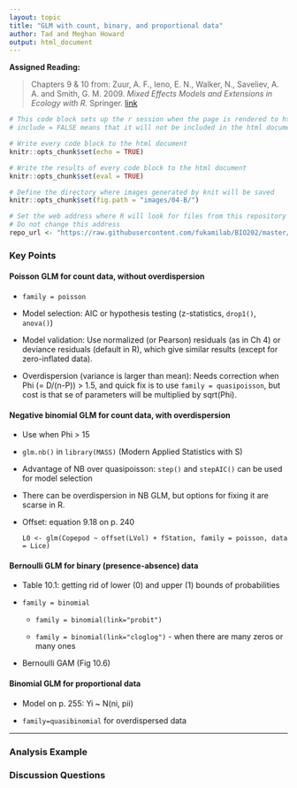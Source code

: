 ```yaml
---
layout: topic
title: "GLM with count, binary, and proportional data"
author: Tad and Meghan Howard
output: html_document
---
```


**Assigned Reading:**

> Chapters 9 & 10 from: Zuur, A. F., Ieno, E. N., Walker, N., Saveliev, A. A. and Smith, G. M. 2009. *Mixed Effects Models and Extensions in Ecology with R.* Springer. [link](https://link-springer-com.stanford.idm.oclc.org/book/10.1007%2F978-0-387-87458-6)


```r
# This code block sets up the r session when the page is rendered to html
# include = FALSE means that it will not be included in the html document

# Write every code block to the html document 
knitr::opts_chunk$set(echo = TRUE)

# Write the results of every code block to the html document 
knitr::opts_chunk$set(eval = TRUE)

# Define the directory where images generated by knit will be saved
knitr::opts_chunk$set(fig.path = "images/04-B/")

# Set the web address where R will look for files from this repository
# Do not change this address
repo_url <- "https://raw.githubusercontent.com/fukamilab/BIO202/master/"
```

### Key Points

#### Poisson GLM for count data, without overdispersion

* `family = poisson`

* Model selection: AIC or hypothesis testing (z-statistics, `drop1()`, `anova()`)

* Model validation: Use normalized (or Pearson) residuals (as in Ch 4) or deviance residuals (default in R), which give similar results (except for zero-inflated data).

* Overdispersion (variance is larger than mean): Needs correction when Phi (= D/(n-P)) > 1.5, and quick fix is to use `family = quasipoisson`, but cost is that se of parameters will be multiplied by sqrt(Phi).

#### Negative binomial GLM for count data, with overdispersion

+ Use when Phi > 15

+ `glm.nb()` in `library(MASS)` (Modern Applied Statistics with S)

+ Advantage of NB over quasipoisson: `step()` and `stepAIC()` can be used for model selection

+ There can be overdispersion in NB GLM, but options for fixing it are scarse in R.

+ Offset: equation 9.18 on p. 240

     `L0 <- glm(Copepod ~ offset(LVol) + fStation, family = poisson, data = Lice)`

#### Bernoulli GLM for binary (presence-absence) data

+ Table 10.1: getting rid of lower (0) and upper (1) bounds of probabilities

+ `family = binomial`
   
   * `family = binomial(link="probit")`

   * `family = binomial(link="cloglog")` - when there are many zeros or many ones

+ Bernoulli GAM (Fig 10.6)

#### Binomial GLM for proportional data

+ Model on p. 255: Yi ~ N(ni, pii)

+ `family=quasibinomial` for overdispersed data


***


### Analysis Example



### Discussion Questions





